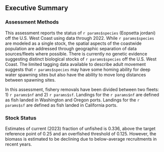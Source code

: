 ## Executive Summary

<!---
Table of updates among the current stock assessment report
--->

### Assessment Methods

<!---
- Current Assessment
- Additional data updates
- Major changes
--->

This assessment reports the status of `r params$species` (Eopsetta jordani) off the U.S. West Coast using data through 2022. While `r params$species` are modeled as a single stock, the spatial aspects of the coastwide population are addressed through geographic separation of data sources/fleets where possible. There is currently no genetic evidence suggesting distinct biological stocks of `r params$species` off the U.S. West Coast. The limited tagging data available to describe adult movement suggests that `r params$species` may have some homing ability for deep water spawning sites but also have the ability to move long distances between spawning sites.

In this assessment, fishery removals have been divided between two fleets: 1) `r params$nf` and 2) `r params$sf`. Landings for the `r params$nf` are defined as fish landed in Washington and Oregon ports. Landings for the `r params$sf` are defined as fish landed in California ports.

### Stock Status

<!---
Short description followed by a tables with reference points, stock status, and projections

If applicable, please add the stock TOR and responses here.
--->

Estimates of current (2023) fraction of unfished is 0.336, above the target reference point of 0.25 and an overfished threshold of 0.125. However, the biomass is estimated to be declining due to below-average recruitments in recent years.



